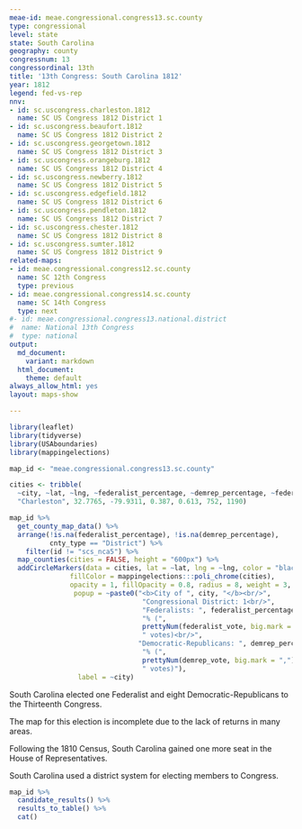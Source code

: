 ```yaml
---
meae-id: meae.congressional.congress13.sc.county
type: congressional
level: state
state: South Carolina
geography: county
congressnum: 13
congressordinal: 13th
title: '13th Congress: South Carolina 1812'
year: 1812
legend: fed-vs-rep
nnv:
- id: sc.uscongress.charleston.1812
  name: SC US Congress 1812 District 1
- id: sc.uscongress.beaufort.1812
  name: SC US Congress 1812 District 2
- id: sc.uscongress.georgetown.1812
  name: SC US Congress 1812 District 3
- id: sc.uscongress.orangeburg.1812
  name: SC US Congress 1812 District 4
- id: sc.uscongress.newberry.1812
  name: SC US Congress 1812 District 5
- id: sc.uscongress.edgefield.1812
  name: SC US Congress 1812 District 6
- id: sc.uscongress.pendleton.1812
  name: SC US Congress 1812 District 7
- id: sc.uscongress.chester.1812
  name: SC US Congress 1812 District 8
- id: sc.uscongress.sumter.1812
  name: SC US Congress 1812 District 9
related-maps:
- id: meae.congressional.congress12.sc.county
  name: SC 12th Congress
  type: previous
- id: meae.congressional.congress14.sc.county
  name: SC 14th Congress
  type: next
#- id: meae.congressional.congress13.national.district
#  name: National 13th Congress
#  type: national
output:
  md_document:
    variant: markdown
  html_document:
    theme: default
always_allow_html: yes
layout: maps-show

---
```


```r
library(leaflet)
library(tidyverse)
library(USAboundaries)
library(mappingelections)

map_id <- "meae.congressional.congress13.sc.county"

cities <- tribble(
  ~city, ~lat, ~lng, ~federalist_percentage, ~demrep_percentage, ~federalist_vote, ~demrep_vote, 
  "Charleston", 32.7765, -79.9311, 0.387, 0.613, 752, 1190)
```

<div class="map">

```r
map_id %>%
  get_county_map_data() %>% 
  arrange(!is.na(federalist_percentage), !is.na(demrep_percentage), 
          cnty_type == "District") %>%
    filter(id != "scs_nca5") %>% 
  map_counties(cities = FALSE, height = "600px") %>% 
  addCircleMarkers(data = cities, lat = ~lat, lng = ~lng, color = "black",
               fillColor = mappingelections:::poli_chrome(cities),
               opacity = 1, fillOpacity = 0.8, radius = 8, weight = 3,
                popup = ~paste0("<b>City of ", city, "</b><br/>",
                                 "Congressional District: 1<br/>",
                                 "Federalists: ", federalist_percentage * 100,
                                 "% (", 
                                 prettyNum(federalist_vote, big.mark = ","),
                                 " votes)<br/>",
                                "Democratic-Republicans: ", demrep_percentage * 100,
                                 "% (", 
                                 prettyNum(demrep_vote, big.mark = ","),
                                 " votes)"),
                 label = ~city)
```

</div>

South Carolina elected one Federalist and eight Democratic-Republicans to the Thirteenth Congress.

The map for this election is incomplete due to the lack of returns in many areas.

Following the 1810 Census, South Carolina gained one more seat in the House of Representatives.

South Carolina used a district system for electing members to Congress.

<div class="results-table">

```r
map_id %>%
  candidate_results() %>%
  results_to_table() %>%
  cat()
```

</div>
